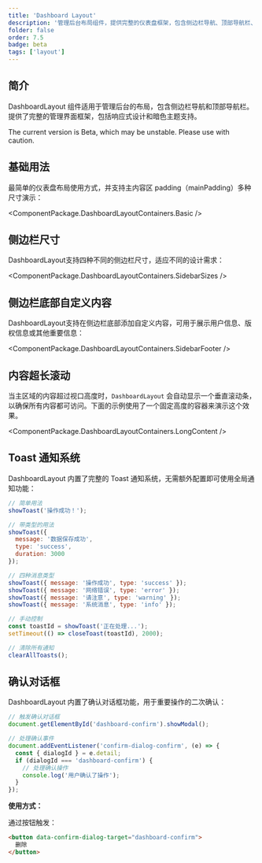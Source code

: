 ```yaml
---
title: 'Dashboard Layout'
description: '管理后台布局组件，提供完整的仪表盘框架，包含侧边栏导航、顶部导航栏、确认对话框和响应式设计'
folder: false
order: 7.5
badge: beta
tags: ['layout']
---
```



## 简介

DashboardLayout 组件适用于管理后台的布局，包含侧边栏导航和顶部导航栏。提供了完整的管理界面框架，包括响应式设计和暗色主题支持。

<Alert type="warning" closable={false}>
  The current version is Beta, which may be unstable. Please use with caution.
</Alert>

## 基础用法

最简单的仪表盘布局使用方式，并支持主内容区 padding（mainPadding）多种尺寸演示：

<ComponentPackage.DashboardLayoutContainers.Basic />

## 侧边栏尺寸

DashboardLayout支持四种不同的侧边栏尺寸，适应不同的设计需求：

<ComponentPackage.DashboardLayoutContainers.SidebarSizes />

## 侧边栏底部自定义内容

DashboardLayout支持在侧边栏底部添加自定义内容，可用于展示用户信息、版权信息或其他重要信息：

<ComponentPackage.DashboardLayoutContainers.SidebarFooter />

## 内容超长滚动

当主区域的内容超过视口高度时，`DashboardLayout`
会自动显示一个垂直滚动条，以确保所有内容都可访问。下面的示例使用了一个固定高度的容器来演示这个效果。

<ComponentPackage.DashboardLayoutContainers.LongContent />

## Toast 通知系统

DashboardLayout 内置了完整的 Toast 通知系统，无需额外配置即可使用全局通知功能：

```javascript
// 简单用法
showToast('操作成功！');

// 带类型的用法
showToast({
  message: '数据保存成功',
  type: 'success',
  duration: 3000
});

// 四种消息类型
showToast({ message: '操作成功', type: 'success' });
showToast({ message: '网络错误', type: 'error' });
showToast({ message: '请注意', type: 'warning' });
showToast({ message: '系统消息', type: 'info' });

// 手动控制
const toastId = showToast('正在处理...');
setTimeout(() => closeToast(toastId), 2000);

// 清除所有通知
clearAllToasts();
```

## 确认对话框

DashboardLayout 内置了确认对话框功能，用于重要操作的二次确认：

```javascript
// 触发确认对话框
document.getElementById('dashboard-confirm').showModal();

// 处理确认事件
document.addEventListener('confirm-dialog-confirm', (e) => {
  const { dialogId } = e.detail;
  if (dialogId === 'dashboard-confirm') {
    // 处理确认操作
    console.log('用户确认了操作');
  }
});
```

**使用方式：**

通过按钮触发：
```html
<button data-confirm-dialog-target="dashboard-confirm">
  删除
</button>
```
